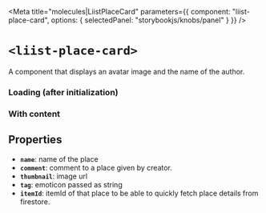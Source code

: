 
<Meta
  title="molecules|LiistPlaceCard"
  parameters={{
    component: "liist-place-card",
    options: { selectedPanel: "storybookjs/knobs/panel" }
  }}
/>

# `<liist-place-card>`

A component that displays an avatar image and the name of the author.

### Loading (after initialization)
<Preview>
  <liist-place-card></liist-place-card>
</Preview>

### With content
<Preview>
  <liist-place-card
    name="Barrio Queen - Queen Creek"
    thumbnail="https://lh3.googleusercontent.com/p/AF1QipNMRSXPYxXoHdar12LmfEuassK6Ggt_Pd7uB9U=s1600-w200"
    tag="🌮"
  ></liist-place-card>
</Preview>

## Properties

- **`name`**: name of the place
- **`comment`**: comment to a place given by creator.
- **`thumbnail`**: image url
- **`tag`**: emoticon passed as string
- **`itemId`**: itemId of that place to be able to quickly fetch place details from firestore.

